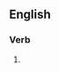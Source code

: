 {{also|incapacitâtes}}

==English==

===Verb===
{{head|en|verb form}}

# {{en-third-person singular of|incapacitate}}